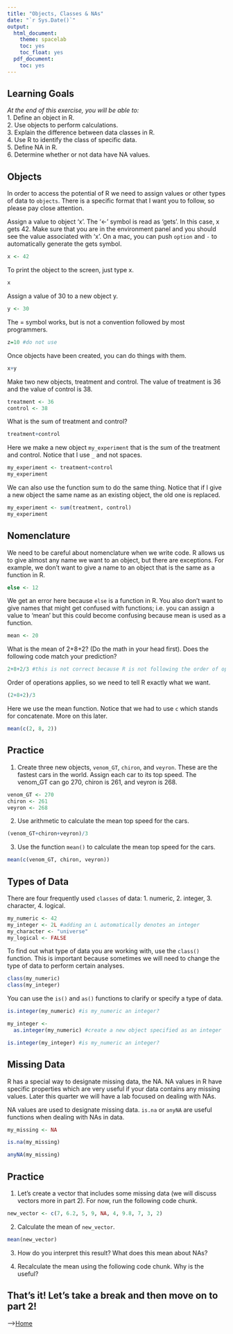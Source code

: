 ```yaml
---
title: "Objects, Classes & NAs"
date: "`r Sys.Date()`"
output:
  html_document:
    theme: spacelab
    toc: yes
    toc_float: yes
  pdf_document:
    toc: yes
---
```


## Learning Goals
*At the end of this exercise, you will be able to:*    
1. Define an object in R.  
2. Use objects to perform calculations.  
3. Explain the difference between data classes in R.  
4. Use R to identify the class of specific data.  
5. Define NA in R.  
6. Determine whether or not data have NA values.  

## Objects
In order to access the potential of R we need to assign values or other types of data to `objects`. There is a specific format that I want you to follow, so please pay close attention.  

Assign a value to object 'x'. The '<-' symbol is read as 'gets'. In this case, x gets 42. Make sure that you are in the environment panel and you should see the value associated with 'x'. On a mac, you can push `option` and `-` to automatically generate the gets symbol.  
```r
x <- 42
```

To print the object to the screen, just type x.  
```r
x
```

Assign a value of 30 to a new object y.
```r
y <- 30
```

The = symbol works, but is not a convention followed by most programmers.
```r
z=10 #do not use
```

Once objects have been created, you can do things with them.  
```r
x+y
```

Make two new objects, treatment and control. The value of treatment is 36 and the value of control is 38.
```r
treatment <- 36
control <- 38
```

What is the sum of treatment and control?
```r
treatment+control
```

Here we make a new object `my_experiment` that is the sum of the treatment and control. Notice that I use `_` and not spaces. 
```r
my_experiment <- treatment+control
my_experiment
```

We can also use the function sum to do the same thing. Notice that if I give a new object the same name as an existing object, the old one is replaced.
```r
my_experiment <- sum(treatment, control)
my_experiment
```

## Nomenclature
We need to be careful about nomenclature when we write code. R allows us to give almost any name we want to an object, but there are exceptions. For example, we don't want to give a name to an object that is the same as a function in R.  
```r
else <- 12
```

We get an error here because `else` is a function in R. You also don't want to give names that might get confused with functions; i.e. you can assign a value to 'mean' but this could become confusing because mean is used as a function.  
```r
mean <- 20
```

What is the mean of 2+8+2? (Do the math in your head first). Does the following code match your prediction?
```r
2+8+2/3 #this is not correct because R is not following the order of operations
```

Order of operations applies, so we need to tell R exactly what we want.
```r
(2+8+2)/3
```

Here we use the mean function. Notice that we had to use `c` which stands for concatenate. More on this later.  
```r
mean(c(2, 8, 2))
```

## Practice
1. Create three new objects, `venom_GT`, `chiron`, and `veyron`. These are the fastest cars in the world. Assign each car to its top speed. The venom_GT can go 270, chiron is 261, and veyron is 268.

```r
venom_GT <- 270
chiron <- 261
veyron <- 268
```

2. Use arithmetic to calculate the mean top speed for the cars.

```r
(venom_GT+chiron+veyron)/3
```

3. Use the function `mean()` to calculate the mean top speed for the cars.

```r
mean(c(venom_GT, chiron, veyron))
```

## Types of Data
There are four frequently used `classes` of data: 1. numeric, 2. integer, 3. character, 4. logical.
```r
my_numeric <- 42
my_integer <- 2L #adding an L automatically denotes an integer
my_character <- "universe"
my_logical <- FALSE
```

To find out what type of data you are working with, use the `class()` function. This is important because sometimes we will need to change the type of data to perform certain analyses.
```r
class(my_numeric)
class(my_integer)
```

You can use the `is()` and `as()` functions to clarify or specify a type of data.
```r
is.integer(my_numeric) #is my_numeric an integer?
```

```r
my_integer <- 
  as.integer(my_numeric) #create a new object specified as an integer
```

```r
is.integer(my_integer) #is my_numeric an integer?
```

## Missing Data
R has a special way to designate missing data, the NA. NA values in R have specific properties which are very useful if your data contains any missing values. Later this quarter we will have a lab focused on dealing with NAs.  

NA values are used to designate missing data. `is.na` or `anyNA` are useful functions when dealing with NAs in data. 
```r
my_missing <- NA
```

```r
is.na(my_missing)
```

```r
anyNA(my_missing)
```

## Practice  
1. Let's create a vector that includes some missing data (we will discuss vectors more in part 2). For now, run the following code chunk.  
```r
new_vector <- c(7, 6.2, 5, 9, NA, 4, 9.8, 7, 3, 2)
```

2. Calculate the mean of `new_vector`.

```r
mean(new_vector)
```

3. How do you interpret this result? What does this mean about NAs?  

4. Recalculate the mean using the following code chunk. Why is the useful?  

## That's it! Let's take a break and then move on to part 2!

-->[Home](https://jmledford3115.github.io/datascibiol/)  